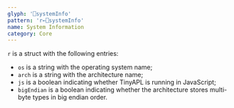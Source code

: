 ```yaml
---
glyph: '⎕systemInfo'
pattern: 'r←⎕systemInfo'
name: System Information
category: Core
---
```


`r` is a struct with the following entries:

* `os` is a string with the operating system name;
* `arch` is a string with the architecture name;
* `js` is a boolean indicating whether TinyAPL is running in JavaScript;
* `bigEndian` is a boolean indicating whether the architecture stores multi-byte types in big endian order.